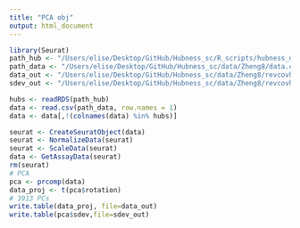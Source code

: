 ```yaml
---
title: "PCA obj"
output: html_document
---
```


```r
library(Seurat)
path_hub <- "/Users/elise/Desktop/GitHub/Hubness_sc/R_scripts/hubness_def/rev_cov/hubs_Zheng8.rds"
path_data <- "/Users/elise/Desktop/GitHub/Hubness_sc/data/Zheng8/data.csv"
data_out <- "/Users/elise/Desktop/GitHub/Hubness_sc/data/Zheng8/revcovhub_rm/revcov_pca_readyforhubness.txt"
sdev_out <- "/Users/elise/Desktop/GitHub/Hubness_sc/data/Zheng8/revcovhub_rm/revcov_pca_sdev.txt"
```

```r
hubs <- readRDS(path_hub)
data <- read.csv(path_data, row.names = 1)
data <- data[,!(colnames(data) %in% hubs)]
```

```r
seurat <- CreateSeuratObject(data)
seurat <- NormalizeData(seurat)
seurat <- ScaleData(seurat)
data <- GetAssayData(seurat)
rm(seurat)
# PCA
pca <- prcomp(data)
data_proj <- t(pca$rotation)
# 3913 PCs
write.table(data_proj, file=data_out)
write.table(pca$sdev,file=sdev_out)
```
